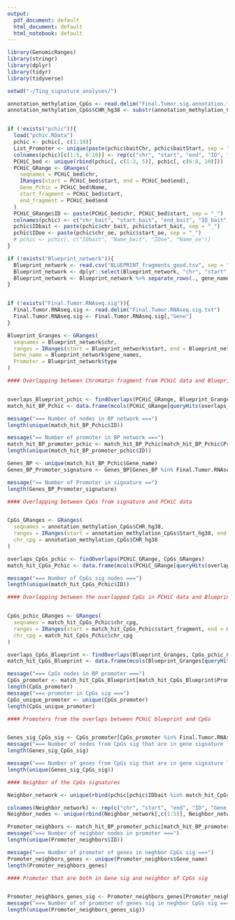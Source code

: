 ```yaml
---
output:
  pdf_document: default
  html_document: default
  html_notebook: default
---
```

```r
library(GenomicRanges)
library(stringr)
library(dplyr)
library(tidyr)
library(tidyverse)
```


```r
setwd("~/Ting_signature_analyses/")

annotation_methylation_CpGs <- read.delim("Final.Tumor.sig.annotation.txt")
annotation_methylation_CpGs$CHR_hg38 <- substr(annotation_methylation_CpGs$CHR_hg38, 4, 6)


if (!exists("pchic")){
  load("pchic.RData")
  pchic <- pchic[, c(1:10)]
  List_Promoter <- unique(paste(pchic$baitChr, pchic$baitStart, sep = "_"))
  colnames(pchic)[c(1:5, 6:10)] <- rep(c("chr", "start", "end", "ID", "Name"), 2)
  PCHiC_bed <- unique(rbind(pchic[, c(1:3, 5)], pchic[, c(6:8, 10)]))
  PCHiC_GRange <- GRanges(
    seqnames = PCHiC_bed$chr,
    IRanges(start = PCHiC_bed$start, end = PCHiC_bed$end),
    Gene_Pchic = PCHiC_bed$Name,
    start_fragment = PCHiC_bed$start,
    end_fragment = PCHiC_bed$end
  )
  PCHiC_GRange$ID <- paste(PCHiC_bed$chr, PCHiC_bed$start, sep = "_")
  colnames(pchic) <- c("chr_bait", "start_bait", "end_bait", "ID_bait", "Name_bait", "chr_oe", "start_oe", "end_oe", "ID_oe", "Name_oe")
  pchic$IDbait <- paste(pchic$chr_bait, pchic$start_bait, sep = "_")
  pchic$IDoe <- paste(pchic$chr_oe, pchic$start_oe, sep = "_")
  # pchic <- pchic[, c("IDbait", "Name_bait", "IDoe", "Name_oe")]
}

if (!exists("Blueprint_network")){
  Blueprint_network <- read.csv("BLUEPRINT_fragments_good.tsv", sep = "\t")
  Blueprint_network <- dplyr::select(Blueprint_network, "chr", "start", "end", "type", "ensembl", "gene_names", "intronic_regions", "type") #%>% filter(., type == "P")
  Blueprint_network <- Blueprint_network %>% separate_rows(., gene_names, sep = " ")
}


if (!exists("Final.Tumor.RNAseq.sig")){
  Final.Tumor.RNAseq.sig <- read.delim("Final.Tumor.RNAseq.sig.txt")
  Final.Tumor.RNAseq.sig <- Final.Tumor.RNAseq.sig[,"Gene"]
}

Blueprint_Granges <- GRanges(
  seqnames = Blueprint_network$chr,
  ranges = IRanges(start = Blueprint_network$start, end = Blueprint_network$end),
  Gene_name = Blueprint_network$gene_names,
  Promoter = Blueprint_network$type
)
```


```r
#### Overlapping between Chromatin fragment from PCHiC data and Blueprint data


overlaps_Blueprint_pchic <- findOverlaps(PCHiC_GRange, Blueprint_Granges)
match_hit_BP_Pchic <- data.frame(mcols(PCHiC_GRange[queryHits(overlaps_Blueprint_pchic),]), data.frame(mcols(Blueprint_Granges[subjectHits(overlaps_Blueprint_pchic),])), stringsAsFactors = T)

message("=== Number of nodes in BP network ===")
length(unique(match_hit_BP_Pchic$ID))

message("== Number of promoter in BP network ===")
match_hit_BP_promoter_pchic <- match_hit_BP_Pchic[match_hit_BP_Pchic$Promoter == "P",]
length(unique(match_hit_BP_promoter_pchic$ID))

Genes_BP <- unique(match_hit_BP_Pchic$Gene_name)
Genes_BP_Promoter_signature <- Genes_BP[Genes_BP %in% Final.Tumor.RNAseq.sig]

message("== Number of Promoter in signature ==")
length(Genes_BP_Promoter_signature)
```


```r
#### Overlapping between CpGs from signature and PCHiC data


CpGs_GRanges <- GRanges(
  seqnames = annotation_methylation_CpGs$CHR_hg38,
  ranges = IRanges(start = annotation_methylation_CpGs$Start_hg38, end = annotation_methylation_CpGs$End_hg38),
  chr_cpg = annotation_methylation_CpGs$CHR_hg38
)

overlaps_CpGs_pchic <- findOverlaps(PCHiC_GRange, CpGs_GRanges)
match_hit_CpGs_Pchic <- data.frame(mcols(PCHiC_GRange[queryHits(overlaps_CpGs_pchic),]), data.frame(mcols(CpGs_GRanges[subjectHits(overlaps_CpGs_pchic),])), stringsAsFactors = T)

message("=== Number of CpGs sig nodes ===")
length(unique(match_hit_CpGs_Pchic$ID))
```

```r
#### Overlapping between the overlapped CpGs in PCHiC data and Blueprint data


CpGs_pchic_GRanges <- GRanges(
  seqnames = match_hit_CpGs_Pchic$chr_cpg,
  ranges = IRanges(start = match_hit_CpGs_Pchic$start_fragment, end = match_hit_CpGs_Pchic$end_fragment),
  chr_cpg = match_hit_CpGs_Pchic$chr_cpg
)

overlaps_CpGs_Blueprint <- findOverlaps(Blueprint_Granges, CpGs_pchic_GRanges)
match_hit_CpGs_Blueprint <- data.frame(mcols(Blueprint_Granges[queryHits(overlaps_CpGs_Blueprint),]), data.frame(mcols(CpGs_pchic_GRanges[subjectHits(overlaps_CpGs_Blueprint),])), stringsAsFactors = T)

message("=== CpGs nodes in BP promoter ===")
CpGs_promoter <- match_hit_CpGs_Blueprint[match_hit_CpGs_Blueprint$Promoter == "P", "Gene_name"]
length(CpGs_promoter)
message("=== promoter in CpGs sig ===")
CpGs_unique_promoter <- unique(CpGs_promoter)
length(CpGs_unique_promoter)

```

```r
#### Promoters from the overlaps between PCHiC blueprint and CpGs


Genes_sig_CpGs_sig <- CpGs_promoter[CpGs_promoter %in% Final.Tumor.RNAseq.sig]
message("=== Number of nodes from CpGs sig that are in gene signature list ===")
length(Genes_sig_CpGs_sig)

message("=== Number of genes from CpGs sig that are in gene signature list ===")
length(unique(Genes_sig_CpGs_sig))
```

```r
#### Neighbor of the CpGs signatures

Neighbor_network <- unique(rbind(pchic[pchic$IDbait %in% match_hit_CpGs_Pchic$ID,],pchic[pchic$IDoe %in% match_hit_CpGs_Pchic$ID,]))[,c(1:3,11, 5:8,12, 10)]

colnames(Neighbor_network) <- rep(c("chr", "start", "end", "ID", "Gene_name"), 2)
Neighbor_nodes <- unique(rbind(Neighbor_network[,c(1:5)], Neighbor_network[,c(6:10)]))

Promoter_neighbors <- match_hit_BP_promoter_pchic[match_hit_BP_promoter_pchic$ID %in% Neighbor_nodes$ID, ]
message("=== Number of neighbor nodes in promoter ===")
length(unique(Promoter_neighbors$ID))

message("=== Number of promoter of genes in neghbor CpGs sig ===")
Promoter_neighbors_genes <- unique(Promoter_neighbors$Gene_name)
length(Promoter_neighbors_genes)
```

```r
#### Promoter that are both in Gene sig and neighbor of CpGs sig


Promoter_neighbors_genes_sig <- Promoter_neighbors_genes[Promoter_neighbors_genes %in% Final.Tumor.RNAseq.sig]
message("=== Number of of promoter of genes sig in neghbor CpGs sig ===")
length(unique(Promoter_neighbors_genes_sig))

```

